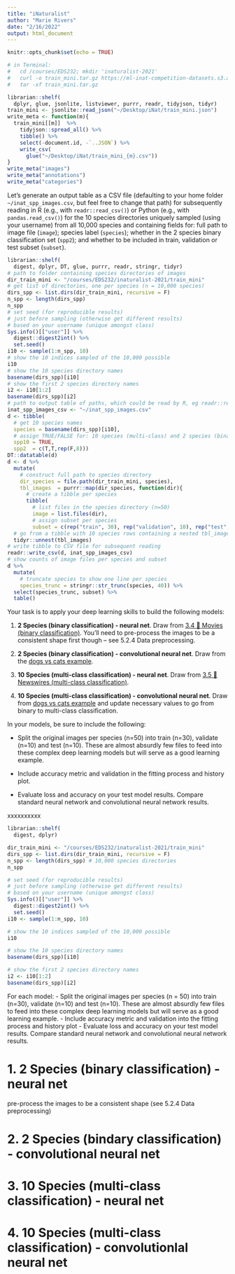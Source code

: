 ```yaml
---
title: "iNaturalist"
author: "Marie Rivers"
date: "2/16/2022"
output: html_document
---
```


```r
knitr::opts_chunk$set(echo = TRUE)
```

```r
# in Terminal:
#   cd /courses/EDS232; mkdir 'inaturalist-2021'
#   curl -o train_mini.tar.gz https://ml-inat-competition-datasets.s3.amazonaws.com/2021/train_mini.tar.gz
#   tar -xf train_mini.tar.gz 

librarian::shelf(
  dplyr, glue, jsonlite, listviewer, purrr, readr, tidyjson, tidyr)
train_mini <- jsonlite::read_json("~/Desktop/iNat/train_mini.json")
write_meta <- function(m){
  train_mini[[m]]  %>% 
    tidyjson::spread_all() %>% 
    tibble() %>% 
    select(-document.id, -`..JSON`) %>% 
    write_csv(
      glue("~/Desktop/iNat/train_mini_{m}.csv"))
}
write_meta("images")
write_meta("annotations")
write_meta("categories")
```

Let's generate an output table as a CSV file (defaulting to your home folder `~/inat_spp_images.csv`, but feel free to change that path) for subsequently reading in R (e.g., with `readr::read_csv()`) or Python (e.g., with `pandas.read_csv()`) for the 10 species directories uniquely sampled  (using your username) from all 10,000 species and containing fields for: full path to image file (`image`); species label (`species`); whether in the 2 species binary classification set (`spp2`);  and whether to be included in train, validation or test subset (`subset`).

```r
librarian::shelf(
  digest, dplyr, DT, glue, purrr, readr, stringr, tidyr)
# path to folder containing species directories of images
dir_train_mini <- "/courses/EDS232/inaturalist-2021/train_mini"
# get list of directories, one per species (n = 10,000 species)
dirs_spp <- list.dirs(dir_train_mini, recursive = F)
n_spp <- length(dirs_spp)
n_spp
# set seed (for reproducible results) 
# just before sampling (otherwise get different results)
# based on your username (unique amongst class)
Sys.info()[["user"]] %>% 
  digest::digest2int() %>% 
  set.seed()
i10 <- sample(1:n_spp, 10)
# show the 10 indices sampled of the 10,000 possible 
i10
# show the 10 species directory names
basename(dirs_spp)[i10]
# show the first 2 species directory names
i2 <- i10[1:2]
basename(dirs_spp)[i2]
# path to output table of paths, which could be read by R, eg readr::read_csv(), or Python, eg pandas.read_csv()
inat_spp_images_csv <- "~/inat_spp_images.csv"
d <- tibble(
  # get 10 species names
  species = basename(dirs_spp)[i10],
  # assign TRUE/FALSE for: 10 species (multi-class) and 2 species (binary)
  spp10 = TRUE,
  spp2  = c(T,T,rep(F,8)))
DT::datatable(d)
d <- d %>% 
  mutate(
    # construct full path to species directory
    dir_species = file.path(dir_train_mini, species),
    tbl_images  = purrr::map(dir_species, function(dir){
      # create a tibble per species
      tibble(
        # list files in the species directory (n=50)
        image = list.files(dir),
        # assign subset per species
        subset = c(rep("train", 30), rep("validation", 10), rep("test", 10))) })) %>% 
  # go from a tibble with 10 species rows containing a nested tbl_images to unnested, ie 10 species * 50 images = 500 rows
  tidyr::unnest(tbl_images)
# write tibble to CSV file for subsequent reading
readr::write_csv(d, inat_spp_images_csv)
# show counts of image files per species and subset
d %>% 
  mutate(
    # truncate species to show one line per species
    species_trunc = stringr::str_trunc(species, 40)) %>% 
  select(species_trunc, subset) %>% 
  table()
```


Your task is to apply your deep learning skills to build the following models:

1. **2 Species (binary classification) - neural net**. Draw from [3.4 🍿 Movies (binary classification)](./lab4b_examples.html). You'll need to pre-process the images to be a consistent shape first though -- see 5.2.4 Data preprocessing.

1. **2 Species (binary classification) - convolutional neural net**. Draw from the [dogs vs cats example](https://bbest.github.io/eds232-ml/lab4c_5.2.small-convnets.html).

1. **10 Species (multi-class classification) - neural net**.  Draw from [3.5 📰 Newswires (multi-class classification)](./lab4b_examples.html).

1. **10 Species (multi-class classification) - convolutional neural net**. Draw from [dogs vs cats example](https://bbest.github.io/eds232-ml/lab4c_5.2.small-convnets.html) and update necessary values to go from binary to multi-class classification.

In your models, be sure to include the following:

- Split the original images per species (n=50) into train (n=30), validate (n=10) and test (n=10). These are almost absurdly few files to feed into these complex deep learning models but will serve as a good learning example.

- Include accuracy metric and validation in the fitting process and history plot.

- Evaluate loss and accuracy on your test model results. Compare standard neural network and convolutional neural network results.


xxxxxxxxxx
```r
librarian::shelf(
  digest, dplyr)

dir_train_mini <- "/courses/EDS232/inaturalist-2021/train_mini"
dirs_spp <- list.dirs(dir_train_mini, recursive = F)
n_spp <- length(dirs_spp) # 10,000 species directories
n_spp
```

```r
# set seed (for reproducible results) 
# just before sampling (otherwise get different results)
# based on your username (unique amongst class)
Sys.info()[["user"]] %>% 
  digest::digest2int() %>% 
  set.seed()
i10 <- sample(1:n_spp, 10)

# show the 10 indices sampled of the 10,000 possible 
i10
```

```r
# show the 10 species directory names
basename(dirs_spp)[i10]
```

```r
# show the first 2 species directory names
i2 <- i10[1:2]
basename(dirs_spp)[i2]
```

For each model:
- Split the original images per species (n = 50) into train (n=30), validate (n=10) and test (n=10). These are almost absurdly few files to feed into these complex deep learning models but will serve as a good learning example.
- Include accuracy metric and validation into the fitting process and history plot
- Evaluate loss and accuracy on your test model results. Compare standard neural network and convolutional neural network results.

# 1. 2 Species (binary classification) - neural net
pre-process the images to be a consistent shape (see 5.2.4 Data preprocessing)

# 2. 2 Species (bindary classification) - convolutional neural net

# 3. 10 Species (multi-class classification) - neural net

# 4. 10 Species (multi-class classification) - convolutionlal neural net
